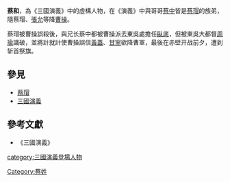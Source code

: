'''蔡和'''，為《三國演義》中的虛構人物，在《演義》中與哥哥[[蔡中|蔡中]]皆是[[蔡瑁|蔡瑁]]的族弟，隨蔡瑁、[[張允|張允]]等降[[曹操|曹操]]。

蔡瑁被曹操誤殺後，與兄长蔡中都被曹操派去東吳處擔任[[臥底|臥底]]，但被東吳大都督[[周瑜|周瑜]]識破，並將計就計使曹操誤信[[黃蓋|黃蓋]]、[[甘寧|甘寧]]欲降曹軍，最後在赤壁开战前夕，遭到斩首祭旗。

==參見==
* [[蔡瑁|蔡瑁]]
* [[三國演義|三國演義]]

==參考文獻==
* 《三國演義》

[[category:三國演義登場人物|category:三國演義登場人物]]
[[Category:蔡姓|Category:蔡姓]]
{{虚構人物小作品}}